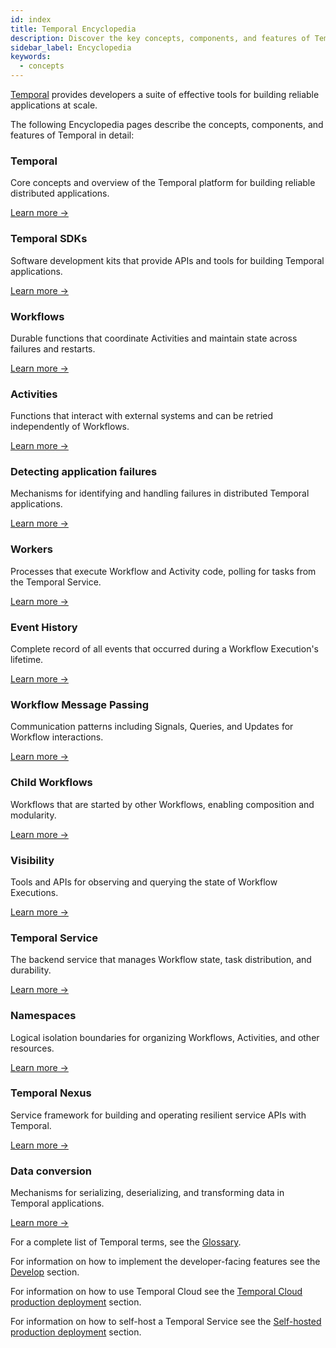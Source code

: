 ```yaml
---
id: index
title: Temporal Encyclopedia
description: Discover the key concepts, components, and features of Temporal for building scalable and reliable applications. Learn about Temporal SDKs, Workflows, Activities, Workers, and more.
sidebar_label: Encyclopedia
keywords:
  - concepts
---
```


[Temporal](/evaluate/why-temporal) provides developers a suite of effective tools for building reliable applications at scale.

<div className="features-intro">
  The following Encyclopedia pages describe the concepts, components, and features of Temporal in detail:
</div>

<div className="feature-grid">
  <div className="feature-card">
    <h3>Temporal</h3>
    <p>Core concepts and overview of the Temporal platform for building reliable distributed applications.</p>
    <a href="/temporal" className="feature-link">Learn more →</a>
  </div>
  <div className="feature-card">
    <h3>Temporal SDKs</h3>
    <p>Software development kits that provide APIs and tools for building Temporal applications.</p>
    <a href="/encyclopedia/temporal-sdks" className="feature-link">Learn more →</a>
  </div>
  <div className="feature-card">
    <h3>Workflows</h3>
    <p>Durable functions that coordinate Activities and maintain state across failures and restarts.</p>
    <a href="/workflows" className="feature-link">Learn more →</a>
  </div>
  <div className="feature-card">
    <h3>Activities</h3>
    <p>Functions that interact with external systems and can be retried independently of Workflows.</p>
    <a href="/activities" className="feature-link">Learn more →</a>
  </div>
  <div className="feature-card">
    <h3>Detecting application failures</h3>
    <p>Mechanisms for identifying and handling failures in distributed Temporal applications.</p>
    <a href="/encyclopedia/detecting-application-failures" className="feature-link">Learn more →</a>
  </div>
  <div className="feature-card">
    <h3>Workers</h3>
    <p>Processes that execute Workflow and Activity code, polling for tasks from the Temporal Service.</p>
    <a href="/workers" className="feature-link">Learn more →</a>
  </div>
  <div className="feature-card">
    <h3>Event History</h3>
    <p>Complete record of all events that occurred during a Workflow Execution's lifetime.</p>
    <a href="/encyclopedia/event-history/" className="feature-link">Learn more →</a>
  </div>
  <div className="feature-card">
    <h3>Workflow Message Passing</h3>
    <p>Communication patterns including Signals, Queries, and Updates for Workflow interactions.</p>
    <a href="/encyclopedia/workflow-message-passing/" className="feature-link">Learn more →</a>
  </div>
  <div className="feature-card">
    <h3>Child Workflows</h3>
    <p>Workflows that are started by other Workflows, enabling composition and modularity.</p>
    <a href="/child-workflows" className="feature-link">Learn more →</a>
  </div>
  <div className="feature-card">
    <h3>Visibility</h3>
    <p>Tools and APIs for observing and querying the state of Workflow Executions.</p>
    <a href="/visibility" className="feature-link">Learn more →</a>
  </div>
  <div className="feature-card">
    <h3>Temporal Service</h3>
    <p>The backend service that manages Workflow state, task distribution, and durability.</p>
    <a href="/temporal-service" className="feature-link">Learn more →</a>
  </div>
  <div className="feature-card">
    <h3>Namespaces</h3>
    <p>Logical isolation boundaries for organizing Workflows, Activities, and other resources.</p>
    <a href="/namespaces" className="feature-link">Learn more →</a>
  </div>
  <div className="feature-card">
    <h3>Temporal Nexus</h3>
    <p>Service framework for building and operating resilient service APIs with Temporal.</p>
    <a href="/nexus" className="feature-link">Learn more →</a>
  </div>
  <div className="feature-card">
    <h3>Data conversion</h3>
    <p>Mechanisms for serializing, deserializing, and transforming data in Temporal applications.</p>
    <a href="/dataconversion" className="feature-link">Learn more →</a>
  </div>
</div>

For a complete list of Temporal terms, see the [Glossary](/glossary).

For information on how to implement the developer-facing features see the [Develop](/develop) section.

For information on how to use Temporal Cloud see the [Temporal Cloud production deployment](/cloud) section.

For information on how to self-host a Temporal Service see the [Self-hosted production deployment](/self-hosted-guide) section.
